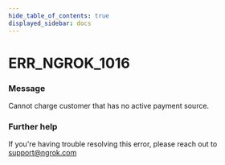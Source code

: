 ```yaml
---
hide_table_of_contents: true
displayed_sidebar: docs
---
```



# ERR_NGROK_1016

### Message

Cannot charge customer that has no active payment source.

<ErrorDetails error="err_ngrok_1016" />

### Further help

If you're having trouble resolving this error, please reach out to [support@ngrok.com](mailto:support@ngrok.com?subject=Help%20with%20ERR_NGROK_1016)

